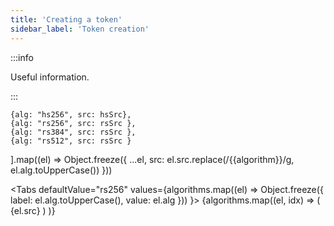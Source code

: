 ```yaml
---
title: 'Creating a token'
sidebar_label: 'Token creation'
---
```






:::info

Useful information.

:::

    {alg: "hs256", src: hsSrc},
    {alg: "rs256", src: rsSrc },
    {alg: "rs384", src: rsSrc },
    {alg: "rs512", src: rsSrc }
].map((el) => Object.freeze({
  ...el,
  src: el.src.replace(/{{algorithm}}/g, el.alg.toUpperCase())
}))

<Tabs
  defaultValue="rs256"
  values={algorithms.map((el) => Object.freeze({
        label: el.alg.toUpperCase(),
        value: el.alg
    }))
  }>
  {algorithms.map((el, idx) => (
          <TabItem key={idx} value={el.alg}>
            <CodeBlock key={idx} className="language-jsx">
                {el.src}
            </CodeBlock>
        </TabItem>
      )
  )}
</Tabs>